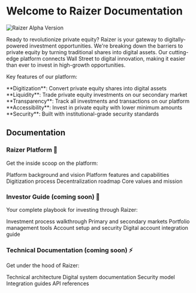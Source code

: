 
# Welcome to Raizer Documentation

<div className="text-center mb-8 mt-4">
  <img 
    src="/alpha.png" 
    alt="Raizer Alpha Version" 
    className="w-full max-w-5xl mx-auto"
    style={{
      maxHeight: '400px',
      objectFit: 'contain'
    }}
  />
</div>

Ready to revolutionize private equity? Raizer is your gateway to digitally-powered investment opportunities. We're breaking down the barriers to private equity by turning traditional shares into digital assets. Our cutting-edge platform connects Wall Street to digital innovation, making it easier than ever to invest in high-growth opportunities.

Key features of our platform:

<div className="mt-6">
<Feature icon={Coins}>**Digitization**: Convert private equity shares into digital assets</Feature>
<Feature icon={ArrowsUpDown}>**Liquidity**: Trade private equity investments on our secondary market</Feature>
<Feature icon={Eye}>**Transparency**: Track all investments and transactions on our platform</Feature>
<Feature icon={Users}>**Accessibility**: Invest in private equity with lower minimum amounts</Feature>
<Feature icon={Shield}>**Security**: Built with institutional-grade security standards</Feature>
</div>

<Highlight 
  type="feature"
  title="Alpha Release"
  description="Check out Raizer's alpha release. We're changing the game in private equity investment through next-gen digital technology."
/>

## Documentation

<DocSelector />

### Raizer Platform 🚀

Get the inside scoop on the platform:

<div className="mt-6">
<Feature icon={Eye}>Platform background and vision</Feature>
<Feature icon={Shield}>Platform features and capabilities</Feature>
<Feature icon={Coins}>Digitization process</Feature>
<Feature icon={Users}>Decentralization roadmap</Feature>
<Feature icon={Shield}>Core values and mission</Feature>
</div>

### Investor Guide (coming soon) 💼

Your complete playbook for investing through Raizer:

<div className="mt-6">
<Feature icon={Coins}>Investment process walkthrough</Feature>
<Feature icon={ArrowsUpDown}>Primary and secondary markets</Feature>
<Feature icon={Shield}>Portfolio management tools</Feature>
<Feature icon={Users}>Account setup and security</Feature>
<Feature icon={Eye}>Digital account integration guide</Feature>
</div>

### Technical Documentation (coming soon) ⚡

Get under the hood of Raizer:

<div className="mt-6">
<Feature icon={Shield}>Technical architecture</Feature>
<Feature icon={Eye}>Digital system documentation</Feature>
<Feature icon={Shield}>Security model</Feature>
<Feature icon={Users}>Integration guides</Feature>
<Feature icon={Eye}>API references</Feature>
</div>

<Highlight 
  type="success"
  title="Jump Into Raizer"
  description="Ready to dive in? Start with our platform documentation and see how we're transforming private equity investment for the digital age."
  href="/raizer"
/> 
